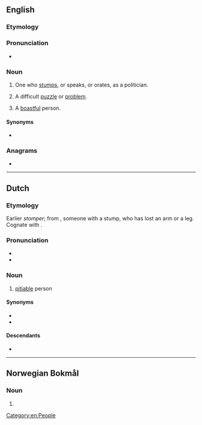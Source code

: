 {{also|Stümper}}
==English==

===Etymology===
{{suffix|en|stump|er}}

===Pronunciation===
* {{audio|en|En-au-stumper.ogg|Audio (AU)}}

===Noun===
{{en-noun}}

# One who [[stump]]s, or speaks, or orates, as a politician.
#: {{ux|en|He's not yet well known, but he's a good '''stumper'''.}}
# {{lb|en|informal}} A difficult [[puzzle]] or [[problem]].
#: {{ux|en|Global warming is a real '''stumper'''.}}
# {{lb|en|archaic|slang}} A [[boastful]] person.

{{Webster 1913}}

====Synonyms====
* {{sense|difficult puzzle}} {{l|en|puzzler}}

===Anagrams===
* {{anagrams|en|a=emprstu|Sumpter|restump|sumpter}}

[[Category:en:People]]

----

==Dutch==

===Etymology===
Earlier ''stomper''; from {{af|nl|stomp|-er|id2=agent noun}}, someone with a stump, who has lost an arm or a leg. Cognate with {{cog|de|Stümper}}.

===Pronunciation===
* {{audio|nl|Nl-stumper.ogg|Audio}}
* {{hyphenation|nl|stum|per}}

===Noun===
{{nl-noun|m|-s|stumpertje}}

# [[pitiable]] person

====Synonyms====
* {{l|nl|stakker}}
* {{l|nl|zielenpoot}}

====Descendants====
* {{desc|dcr|stumpler}}

----

==Norwegian Bokmål==

===Noun===
{{head|nb|noun form|g=m}}

# {{inflection of|nb|stump||indef|p}}